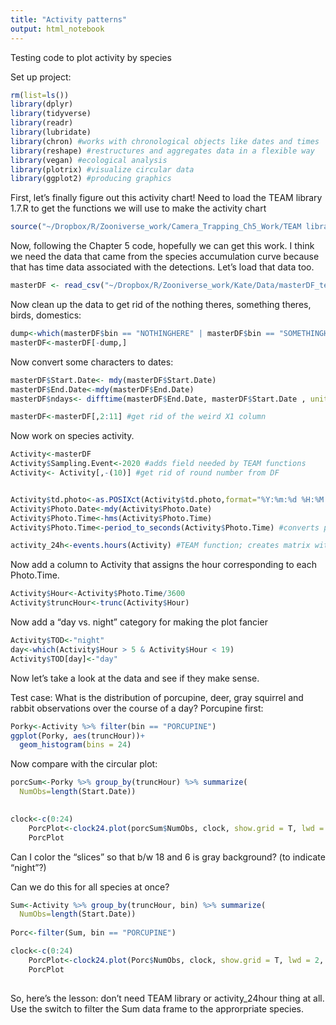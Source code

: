 ```yaml
---
title: "Activity patterns"
output: html_notebook
---
```


Testing code to plot activity by species

Set up project:
```r
rm(list=ls())
library(dplyr)
library(tidyverse)
library(readr)
library(lubridate)
library(chron) #works with chronological objects like dates and times
library(reshape) #restructures and aggregates data in a flexible way
library(vegan) #ecological analysis
library(plotrix) #visualize circular data
library(ggplot2) #producing graphics

```
First, let's finally figure out this activity chart! Need to load the TEAM library 1.7.R to get the functions we will use to make the activity chart
```r
source("~/Dropbox/R/Zooniverse_work/Camera_Trapping_Ch5_Work/TEAM library 1.7.R")
```
Now, following the Chapter 5 code, hopefully we can get this work. I think we need the data that came from the species accumulation curve because that has time data associated with the detections. Let's load that data too. 


```r
masterDF <- read_csv("~/Dropbox/R/Zooniverse_work/Kate/Data/masterDF_test.csv")
```
Now clean up the data to get rid of the nothing theres, something theres, birds, domestics:
```r
dump<-which(masterDF$bin == "NOTHINGHERE" | masterDF$bin == "SOMETHINGHERE" | masterDF$bin == "HUMAN" | masterDF$bin == "GROUSERUFFED" | masterDF$bin == "CROWORRAVEN" | masterDF$bin == "OTHERBIRD" | masterDF$bin == "DOMESTICDOG" | masterDF$bin == "OWL" | masterDF$bin == "BLUEJAY" | masterDF$bin == "TURKEY" | masterDF$bin == "GOOSEWILD")
masterDF<-masterDF[-dump,]
```
Now convert some characters to dates:
```r
masterDF$Start.Date<- mdy(masterDF$Start.Date)
masterDF$End.Date<-mdy(masterDF$End.Date)
masterDF$ndays<- difftime(masterDF$End.Date, masterDF$Start.Date , units = c("days"))

masterDF<-masterDF[,2:11] #get rid of the weird X1 column
```

Now work on species activity.


```r
Activity<-masterDF
Activity$Sampling.Event<-2020 #adds field needed by TEAM functions
Activity<- Activity[,-(10)] #get rid of round number from DF


Activity$td.photo<-as.POSIXct(Activity$td.photo,format="%Y:%m:%d %H:%M:%S")
Activity$Photo.Date<-mdy(Activity$Photo.Date)
Activity$Photo.Time<-hms(Activity$Photo.Time)
Activity$Photo.Time<-period_to_seconds(Activity$Photo.Time) #converts period to number of seconds; 0 seconds is midnight, 86400 is the number of seconds in a day so no value should be greater than that

activity_24h<-events.hours(Activity) #TEAM function; creates matrix with first column as seconds of the day, remaining columns as species.  Indicates the number of detections at the particular time for each species.
```
Now add a column to Activity that assigns the hour corresponding to each Photo.Time.
```r
Activity$Hour<-Activity$Photo.Time/3600
Activity$truncHour<-trunc(Activity$Hour)
```
Now add a "day vs. night" category for making the plot fancier

```r
Activity$TOD<-"night"
day<-which(Activity$Hour > 5 & Activity$Hour < 19)
Activity$TOD[day]<-"day"
```


Now let's take a look at the data and see if they make sense.

Test case: What is the distribution of porcupine, deer, gray squirrel and rabbit observations over the course of a day?
Porcupine first:

```r
Porky<-Activity %>% filter(bin == "PORCUPINE")
ggplot(Porky, aes(truncHour))+
  geom_histogram(bins = 24)
```
Now compare with the circular plot:
```r
porcSum<-Porky %>% group_by(truncHour) %>% summarize(
  NumObs=length(Start.Date))
  

clock<-c(0:24)
    PorcPlot<-clock24.plot(porcSum$NumObs, clock, show.grid = T, lwd = 2, line.col = "blue", cex.lab = 0.5)
    PorcPlot

```
Can I color the "slices" so that b/w 18 and 6 is gray background? (to indicate "night"?)


Can we do this for all species at once?

```r
Sum<-Activity %>% group_by(truncHour, bin) %>% summarize(
  NumObs=length(Start.Date))
  
Porc<-filter(Sum, bin == "PORCUPINE")

clock<-c(0:24)
    PorcPlot<-clock24.plot(Porc$NumObs, clock, show.grid = T, lwd = 2, line.col = "blue", cex.lab = 0.5)
    PorcPlot
    
```
So, here's the lesson: don't need TEAM library or activity_24hour thing at all. Use the switch to filter the Sum data frame to the approrpriate species.









